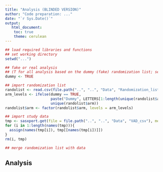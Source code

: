 ---
title: "Analysis (BLINDED VERSION)"
author: "Code preparation: ..."
date: "`r Sys.Date()`"
output:
   html_document:
    toc: true
    theme: cerulean   
---

```{r set_up, echo = FALSE}
## load required libraries and functions
## set working directory
setwd("...")

## fake or real analysis 
## (T for all analysis based on the dummy (fake) randomization list; set to F for the real analysis)
dummy <- TRUE

## import randomization list
randolist <- read.csv(file.path("..", "..", "Data", "Randomization_list", "xxx.csv"))
arm_levels <- ifelse(dummy == TRUE,
                     paste("Dummy", LETTERS[1:length(unique(randolist$arm))]),
                     unique(randolist$arm))
randolist$arm <- factor(randolist$arm, levels = arm_levels)

## import study data
tmp <- sasxport.get(file = file.path("..", "..", "Data", "VAD_csv"), method = "csv")
for (i in 1:length(names(tmp))){
  assign(names(tmp[i]), tmp[[names(tmp[i])]])
}
rm(i, tmp)

## merge randomization list with data
```

## Analysis
